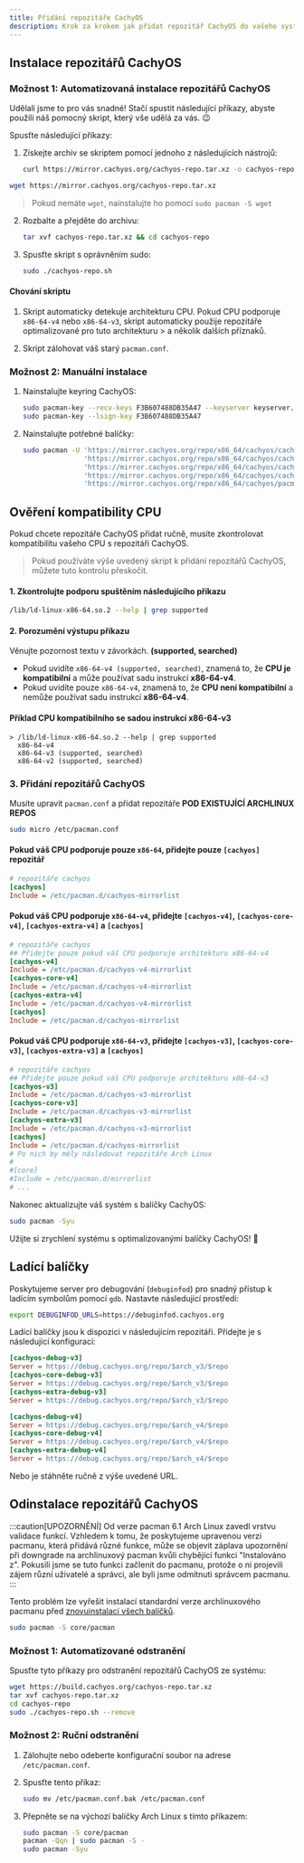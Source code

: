 ```yaml
---
title: Přidání repozitáře CachyOS
description: Krok za krokem jak přidat repozitář CachyOS do vašeho systému Arch Linux s podporou x86-64-v3, x86-64-v4
---
```



## Instalace repozitářů CachyOS

### Možnost 1: Automatizovaná instalace repozitářů CachyOS

Udělali jsme to pro vás snadné! Stačí spustit následující příkazy, abyste použili náš pomocný skript, který vše udělá za vás. 😉

Spusťte následující příkazy:

<Steps>

1. Získejte archiv se skriptem pomocí jednoho z následujících nástrojů:

   <Tabs>

   <TabItem label="použití curl">

   ```sh
   curl https://mirror.cachyos.org/cachyos-repo.tar.xz -o cachyos-repo.tar.xz
   ```

   </TabItem>
<TabItem label="použití wget">

   ```sh
   wget https://mirror.cachyos.org/cachyos-repo.tar.xz
   ```

   > Pokud nemáte `wget`, nainstalujte ho pomocí `sudo pacman -S wget`

   </TabItem>
</Tabs>

2. Rozbalte a přejděte do archivu:

   ```sh
   tar xvf cachyos-repo.tar.xz && cd cachyos-repo
   ```

3. Spusťte skript s oprávněním sudo:

   ```sh
   sudo ./cachyos-repo.sh
   ```

</Steps>

#### Chování skriptu

<Steps>

1. Skript automaticky detekuje architekturu CPU. Pokud CPU podporuje `x86-64-v4` nebo `x86-64-v3`, skript automaticky použije repozitáře optimalizované pro tuto architekturu > a několik dalších příznaků.

2. Skript zálohovat váš starý `pacman.conf`.

</Steps>

### Možnost 2: Manuální instalace

<Steps>

1. Nainstalujte keyring CachyOS:

   ```sh
   sudo pacman-key --recv-keys F3B607488DB35A47 --keyserver keyserver.ubuntu.com
   sudo pacman-key --lsign-key F3B607488DB35A47
   ```

2. Nainstalujte potřebné balíčky:

   ```sh
   sudo pacman -U 'https://mirror.cachyos.org/repo/x86_64/cachyos/cachyos-keyring-20240331-1-any.pkg.tar.zst' \
                  'https://mirror.cachyos.org/repo/x86_64/cachyos/cachyos-mirrorlist-18-1-any.pkg.tar.zst'    \
                  'https://mirror.cachyos.org/repo/x86_64/cachyos/cachyos-v3-mirrorlist-18-1-any.pkg.tar.zst' \
                  'https://mirror.cachyos.org/repo/x86_64/cachyos/cachyos-v4-mirrorlist-6-1-any.pkg.tar.zst'  \
                  'https://mirror.cachyos.org/repo/x86_64/cachyos/pacman-6.1.0-7-x86_64.pkg.tar.zst'
   ```

</Steps>

## Ověření kompatibility CPU

Pokud chcete repozitáře CachyOS přidat ručně, musíte zkontrolovat kompatibilitu vašeho CPU s repozitáři CachyOS.

> Pokud používáte výše uvedený skript k přidání repozitářů CachyOS, můžete tuto kontrolu přeskočit.

#### 1. Zkontrolujte podporu spuštěním následujícího příkazu

```sh
/lib/ld-linux-x86-64.so.2 --help | grep supported
```

#### 2. Porozumění výstupu příkazu

Věnujte pozornost textu v závorkách. **(supported, searched)**

- Pokud uvidíte `x86-64-v4 (supported, searched)`, znamená to, že **CPU je kompatibilní** a může používat sadu instrukcí **x86-64-v4**.
- Pokud uvidíte pouze `x86-64-v4`, znamená to, že **CPU není kompatibilní** a nemůže používat sadu instrukcí **x86-64-v4**.

#### Příklad CPU kompatibilního se sadou instrukcí x86-64-v3

```
> /lib/ld-linux-x86-64.so.2 --help | grep supported
  x86-64-v4
  x86-64-v3 (supported, searched)
  x86-64-v2 (supported, searched)
```

### 3. Přidání repozitářů CachyOS

Musíte upravit `pacman.conf` a přidat repozitáře **POD EXISTUJÍCÍ ARCHLINUX REPOS**

```sh
sudo micro /etc/pacman.conf
```

#### Pokud váš CPU podporuje pouze `x86-64`, přidejte pouze `[cachyos]` repozitář

```ini
# repozitáře cachyos
[cachyos]
Include = /etc/pacman.d/cachyos-mirrorlist
```

#### Pokud váš CPU podporuje `x86-64-v4`, přidejte `[cachyos-v4]`, `[cachyos-core-v4]`, `[cachyos-extra-v4]` a `[cachyos]`

```ini
# repozitáře cachyos
## Přidejte pouze pokud váš CPU podporuje architekturu x86-64-v4
[cachyos-v4]
Include = /etc/pacman.d/cachyos-v4-mirrorlist
[cachyos-core-v4]
Include = /etc/pacman.d/cachyos-v4-mirrorlist
[cachyos-extra-v4]
Include = /etc/pacman.d/cachyos-v4-mirrorlist
[cachyos]
Include = /etc/pacman.d/cachyos-mirrorlist
```

#### Pokud váš CPU podporuje `x86-64-v3`, přidejte `[cachyos-v3]`, `[cachyos-core-v3]`, `[cachyos-extra-v3]` a `[cachyos]`

```ini
# repozitáře cachyos
## Přidejte pouze pokud váš CPU podporuje architekturu x86-64-v3
[cachyos-v3]
Include = /etc/pacman.d/cachyos-v3-mirrorlist
[cachyos-core-v3]
Include = /etc/pacman.d/cachyos-v3-mirrorlist
[cachyos-extra-v3]
Include = /etc/pacman.d/cachyos-v3-mirrorlist
[cachyos]
Include = /etc/pacman.d/cachyos-mirrorlist
# Po nich by měly následovat repozitáře Arch Linux
#
#[core]
#Include = /etc/pacman.d/mirrorlist
# ...
```

Nakonec aktualizujte váš systém s balíčky CachyOS:

```bash
sudo pacman -Syu
```

Užijte si zrychlení systému s optimalizovanými balíčky CachyOS! 🎉

## Ladící balíčky

Poskytujeme server pro debugování (`debuginfod`) pro snadný přístup k ladícím symbolům pomocí `gdb`. Nastavte následující prostředí:

```bash
export DEBUGINFOD_URLS=https://debuginfod.cachyos.org
```

Ladící balíčky jsou k dispozici v následujícím repozitáři. Přidejte je s následující konfigurací:

```ini
[cachyos-debug-v3]
Server = https://debug.cachyos.org/repo/$arch_v3/$repo
[cachyos-core-debug-v3]
Server = https://debug.cachyos.org/repo/$arch_v3/$repo
[cachyos-extra-debug-v3]
Server = https://debug.cachyos.org/repo/$arch_v3/$repo
```

```ini
[cachyos-debug-v4]
Server = https://debug.cachyos.org/repo/$arch_v4/$repo
[cachyos-core-debug-v4]
Server = https://debug.cachyos.org/repo/$arch_v4/$repo
[cachyos-extra-debug-v4]
Server = https://debug.cachyos.org/repo/$arch_v4/$repo
```

Nebo je stáhněte ručně z výše uvedené URL.

## Odinstalace repozitářů CachyOS

:::caution[UPOZORNĚNÍ]
Od verze pacman 6.1 Arch Linux zavedl vrstvu validace funkcí. Vzhledem k tomu, že poskytujeme upravenou verzi pacmanu, která přidává různé funkce, může se objevit záplava upozornění při downgrade na archlinuxový pacman kvůli chybějící funkci "Instalováno z".
Pokusili jsme se tuto funkci začlenit do pacmanu, protože o ni projevili zájem různí uživatelé a správci, ale byli jsme odmítnuti správcem pacmanu.
:::

Tento problém lze vyřešit instalací standardní verze archlinuxového pacmanu před [znovuinstalací všech balíčků](https://wiki.archlinux.org/title/Pacman/Tips_and_tricks#Reinstalling_all_packages).

```sh
sudo pacman -S core/pacman
```

### Možnost 1: Automatizované odstranění

Spusťte tyto příkazy pro odstranění repozitářů CachyOS ze systému:

```sh
wget https://build.cachyos.org/cachyos-repo.tar.xz
tar xvf cachyos-repo.tar.xz
cd cachyos-repo
sudo ./cachyos-repo.sh --remove
```

### Možnost 2: Ruční odstranění

<Steps>

1. Zálohujte nebo odeberte konfigurační soubor na adrese `/etc/pacman.conf`.

2. Spusťte tento příkaz:

   ```sh
   sudo mv /etc/pacman.conf.bak /etc/pacman.conf
   ```

3. Přepněte se na výchozí balíčky Arch Linux s tímto příkazem:

   ```sh
   sudo pacman -S core/pacman
   pacman -Qqn | sudo pacman -S -
   sudo pacman -Syu
   ```

</Steps>
